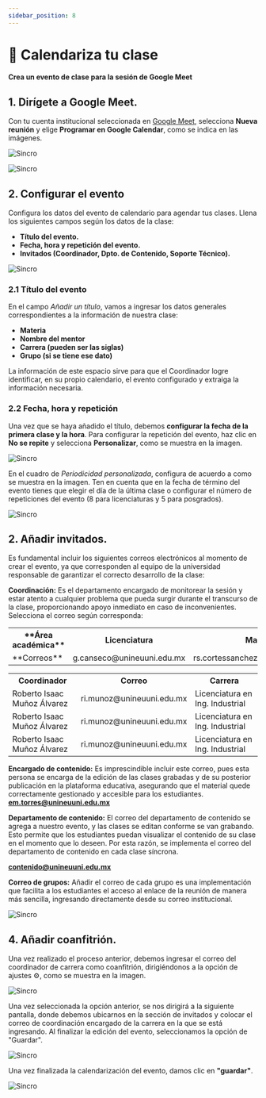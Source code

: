 ```yaml
---
sidebar_position: 8
---
```



# 📅 Calendariza tu clase

#### Crea un evento de clase para la sesión de Google Meet

## 1. Dirígete a Google Meet.

Con tu cuenta institucional seleccionada en [Google Meet](https://meet.google.com), selecciona **Nueva reunión**
y elige **Programar en Google Calendar**, como se indica en las imágenes.

![Sincro](./img/evento1.jpg)

![Sincro](./img/evento3.jpg)

## 2. Configurar el evento

Configura los datos del evento de calendario para agendar tus clases. Llena los siguientes campos según los datos de la clase:

- **Título del evento.**
- **Fecha, hora y repetición del evento.**
- **Invitados (Coordinador, Dpto. de Contenido, Soporte Técnico).**

![Sincro](./img/evento4.jpg)

### 2.1 Título del evento

En el campo *Añadir un título*, vamos a ingresar los datos generales correspondientes a la información de nuestra clase:

  - **Materia**
  - **Nombre del mentor**
  - **Carrera (pueden ser las siglas)**
  - **Grupo (si se tiene ese dato)**

La información de este espacio sirve para que el Coordinador logre identificar, en su propio calendario, el evento configurado y
extraiga la información necesaria.

### 2.2 Fecha, hora y repetición

Una vez que se haya añadido el título, debemos **configurar la fecha de la primera clase y la hora**. Para configurar la repetición
del evento, haz clic en **No se repite** y selecciona **Personalizar**, como se muestra en la imagen.

![Sincro](./img/evento9.jpg)

En el cuadro de *Periodicidad personalizada*, configura de acuerdo a como se muestra en la imagen. Ten en cuenta que en la fecha de
término del evento tienes que elegir el día de la última clase o configurar el número de repeticiones del evento (8 para licenciaturas
y 5 para posgrados).

![Sincro](./img/evento19.jpg)

## 2. Añadir invitados.

Es fundamental incluir los siguientes correos electrónicos al momento de crear el evento, ya que corresponden al equipo de la universidad responsable de garantizar el correcto desarrollo de la clase:

**Coordinación:** Es el departamento encargado de monitorear la sesión y estar atento a cualquier problema que pueda surgir durante el transcurso de la clase, proporcionando apoyo inmediato en caso de inconvenientes.
Selecciona el correo según corresponda:

<table>
  <tr>
    <th>**Área académica**</th>
    <th>Licenciatura</th>
    <th>Maestría</th>
    <th>Ingeniería</th>
    <th>Doctorado</th>
  </tr>
  <tr>
    <td>**Correos**</td>
    <td>g.canseco@unineuuni.edu.mx</td>
    <td>rs.cortessanchez@unineuuni.edu.mx</td>
    <td>ri.munoz@unineuuni.edu.mx</td>
    <td>sc.valerio@unineuuni.edu.mx</td>
  </tr>
</table>

<table>
  <tr>
    <th>Coordinador</th>
    <th>Correo</th>
    <th>Carrera</th>
  </tr>
  <tr>
    <td>Roberto Isaac Muñoz Álvarez</td>
    <td>ri.munoz@unineuuni.edu.mx</td>
    <td>Licenciatura en Ing. Industrial</td>
  </tr>
  <tr>
    <td>Roberto Isaac Muñoz Álvarez</td>
    <td>ri.munoz@unineuuni.edu.mx</td>
    <td>Licenciatura en Ing. Industrial</td>
  </tr>
  <tr>
    <td>Roberto Isaac Muñoz Álvarez</td>
    <td>ri.munoz@unineuuni.edu.mx</td>
    <td>Licenciatura en Ing. Industrial</td>
  </tr>
</table>

**Encargado de contenido:** Es imprescindible incluir este correo, pues esta persona se encarga de la edición de las clases grabadas y de su posterior publicación en la plataforma educativa, asegurando que el material quede correctamente gestionado y accesible para los estudiantes.
**em.torres@unineuuni.edu.mx**

**Departamento de contenido:** El correo del departamento de contenido se agrega a nuestro evento, y las clases se editan conforme se van grabando. Esto permite que los estudiantes puedan visualizar el contenido de su clase en el momento que lo deseen. Por esta razón, se implementa el correo del departamento de contenido en cada clase síncrona. 

**contenido@unineuuni.edu.mx**

**Correo de grupos:** Añadir el correo de cada grupo es una implementación que facilita a los estudiantes el acceso al enlace de la reunión de manera más sencilla, ingresando directamente desde su correo institucional.

![Sincro](./img/imagen66.jpg)

## 4. Añadir coanfitrión.

Una vez realizado el proceso anterior, debemos ingresar el correo del coordinador de carrera como coanfitrión, dirigiéndonos a la opción de ajustes ⚙, como se muestra en la imagen.

![Sincro](./img/imagen44.jpg)

Una vez seleccionada la opción anterior, se nos dirigirá a la siguiente pantalla, donde debemos ubicarnos en la sección de invitados y colocar el correo de coordinación encargado de la carrera en la que se está ingresando. Al finalizar la edición del evento, seleccionamos la opción de "Guardar".

![Sincro](./img/evento18.jpg)

Una vez finalizada la calendarización del evento, damos clic en **"guardar"**.

![Sincro](./img/imagen99.jpg)


